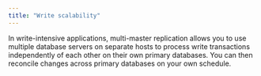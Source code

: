 ```yaml
---
title: "Write scalability"
---
```


<div id="write_scalability" class="registered_link"></div>

In write-intensive applications, multi-master replication allows you to use multiple database servers on separate hosts to process write transactions independently of each other on their own primary databases. You can then reconcile changes across primary databases on your own schedule.
